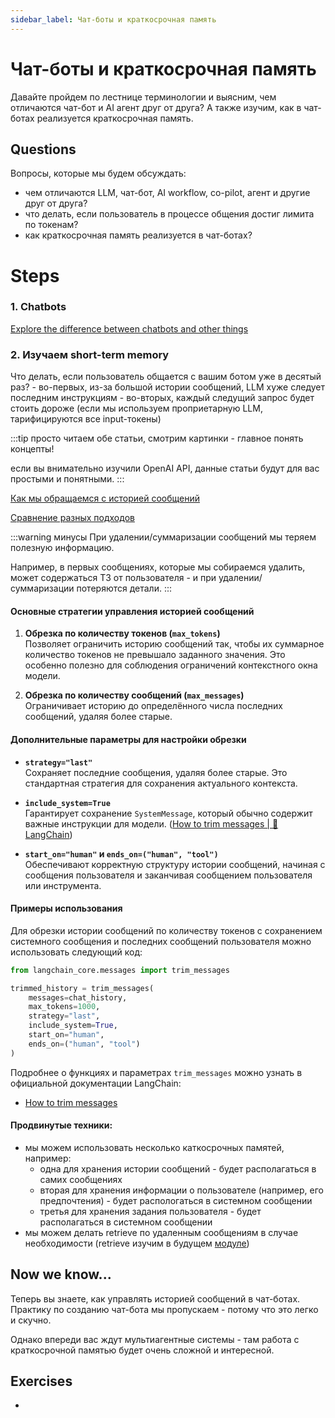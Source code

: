 ```yaml
---
sidebar_label: Чат-боты и краткосрочная память
---
```


# Чат-боты и краткосрочная память

Давайте пройдем по лестнице терминологии и выясним, чем отличаются чат-бот и AI агент друг от друга? А также изучим, как в чат-ботах реализуется краткосрочная память.

## Questions

Вопросы, которые мы будем обсуждать:
- чем отличаются LLM, чат-бот, AI workflow, co-pilot, агент и другие друг от друга?
- что делать, если пользователь в процессе общения достиг лимита по токенам?
- как краткосрочная память реализуется в чат-ботах?

# Steps

### 1. Chatbots

[Explore the difference between chatbots and other things](https://excalidraw.com/#json=zjh38Ls_XMRTsUO60aur5,2ieU4682rDovB05fL_KgOw)

### 2. Изучаем short-term memory

Что делать, если пользователь общается с вашим ботом уже в десятый раз?
    - во-первых, из-за большой истории сообщений, LLM хуже следует последним инструкциям
    - во-вторых, каждый следущий запрос будет стоить дороже (если мы используем проприетарную LLM, тарифицируются все input-токены)

:::tip
просто читаем обе статьи, смотрим картинки - главное понять концепты!

если вы внимательно изучили OpenAI API, данные статьи будут для вас простыми и понятными.
:::

[Как мы обращаемся с историей сообщений](https://langchain-ai.github.io/langgraph/concepts/memory/#summarizing-past-conversations)

[Сравнение разных подходов](https://www.pinecone.io/learn/series/langchain/langchain-expression-language/)

:::warning минусы
При удалении/суммаризации сообщений мы теряем полезную информацию.

Например, в первых сообщениях, которые мы собираемся удалить, может содержаться ТЗ от пользователя - и при удалении/суммаризации потеряются детали.
:::

#### Основные стратегии управления историей сообщений

1. **Обрезка по количеству токенов (`max_tokens`)**  
   Позволяет ограничить историю сообщений так, чтобы их суммарное количество токенов не превышало заданного значения. Это особенно полезно для соблюдения ограничений контекстного окна модели.

2. **Обрезка по количеству сообщений (`max_messages`)**  
   Ограничивает историю до определённого числа последних сообщений, удаляя более старые.

#### Дополнительные параметры для настройки обрезки

- **`strategy="last"`**  
  Сохраняет последние сообщения, удаляя более старые. Это стандартная стратегия для сохранения актуального контекста.

- **`include_system=True`**  
  Гарантирует сохранение `SystemMessage`, который обычно содержит важные инструкции для модели. ([How to trim messages | 🦜️ LangChain](https://python.langchain.com/docs/how_to/trim_messages/?utm_source=chatgpt.com))

- **`start_on="human"` и `ends_on=("human", "tool")`**  
  Обеспечивают корректную структуру истории сообщений, начиная с сообщения пользователя и заканчивая сообщением пользователя или инструмента.

#### Примеры использования

Для обрезки истории сообщений по количеству токенов с сохранением системного сообщения и последних сообщений пользователя можно использовать следующий код:


```python
from langchain_core.messages import trim_messages

trimmed_history = trim_messages(
    messages=chat_history,
    max_tokens=1000,
    strategy="last",
    include_system=True,
    start_on="human",
    ends_on=("human", "tool")
)
```

Подробнее о функциях и параметрах `trim_messages` можно узнать в официальной документации LangChain:

- [How to trim messages](https://python.langchain.com/docs/how_to/trim_messages/)

#### Продвинутые техники:

- мы можем использовать несколько каткосрочных памятей, например:
    - одна для хранения истории сообщений - будет располагаться в самих сообщениях
    - вторая для хранения информации о пользователе (например, его предпочтения) - будет распологаться в системном сообщении
    - третья для хранения задания пользователя - будет располагаться в системном сообщении
- мы можем делать retrieve по удаленным сообщениям в случае необходимости (retrieve изучим в будущем [модуле](./rag/index))

## Now we know...

Теперь вы знаете, как управлять историей сообщений в чат-ботах. Практику по созданию чат-бота мы пропускаем - потому что это легко и скучно.

Однако впереди вас ждут мультиагентные системы - там работа с краткосрочной памятью будет очень сложной и интересной.

## Exercises

- 

